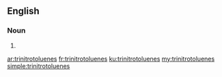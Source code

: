 ==English==

===Noun===
{{head|en|plural}}

# {{plural of|trinitrotoluene|lang=en|nocat=1}}

[[ar:trinitrotoluenes]]
[[fr:trinitrotoluenes]]
[[ku:trinitrotoluenes]]
[[my:trinitrotoluenes]]
[[simple:trinitrotoluenes]]